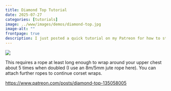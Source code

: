 ```yaml
---
title: Diamond Top Tutorial
date: 2025-07-27
categories: [tutorials]
image: ../www/images/demos/diamond-top.jpg
image-alt: ""
frontpage: true
description: I just posted a quick tutorial on my Patreon for how to start the diamond top base pattern I use in a bunch of corsets.
---
```


![](../www/images/demos/diamond-top.jpg)

This requires a rope at least long enough to wrap around your upper chest about 5 times when doubled (I use an 8m/5mm jute rope here). You can attach further ropes to continue corset wraps. 

<https://www.patreon.com/posts/diamond-top-135058005>